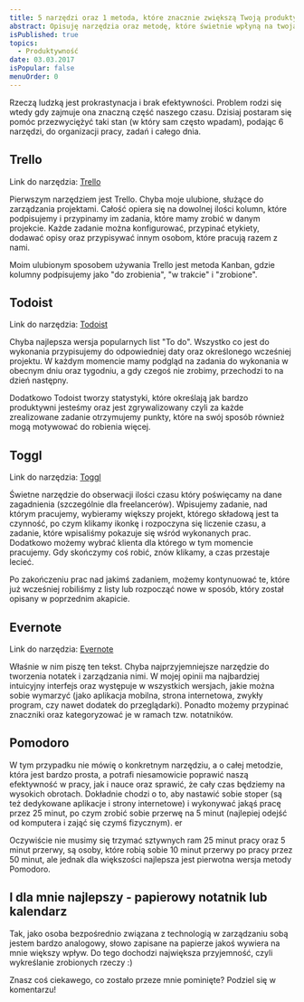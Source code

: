 ```yaml
---
title: 5 narzędzi oraz 1 metoda, które znacznie zwiększą Twoją produktywność
abstract: Opisuję narzędzia oraz metodę, które świetnie wpłyną na twoją produktywność i organizację pracy, dzięki czemu będziesz robić więcej!
isPublished: true
topics:
  - Produktywność
date: 03.03.2017
isPopular: false
menuOrder: 0
---
```


Rzeczą ludzką jest prokrastynacja i brak efektywności. Problem rodzi się wtedy gdy zajmuje ona znaczną część naszego czasu. Dzisiaj postaram się pomóc przezwyciężyć taki stan (w który sam często wpadam), podając 6 narzędzi, do organizacji pracy, zadań i całego dnia.

## Trello

Link do narzędzia: [Trello](http://trello.com)

Pierwszym narzędziem jest Trello. Chyba moje ulubione, służące do zarządzania projektami. Całość opiera się na dowolnej ilości kolumn, które podpisujemy i przypinamy im zadania, które mamy zrobić w danym projekcie. Każde zadanie można konfigurować, przypinać etykiety, dodawać opisy oraz przypisywać innym osobom, które pracują razem z nami.

Moim ulubionym sposobem używania Trello jest metoda Kanban, gdzie kolumny podpisujemy jako "do zrobienia", "w trakcie" i "zrobione".

## Todoist

Link do narzędzia: [Todoist](http://todoist.com)

Chyba najlepsza wersja popularnych list "To do". Wszystko co jest do wykonania przypisujemy do odpowiedniej daty oraz określonego wcześniej projektu. W każdym momencie mamy podgląd na zadania do wykonania w obecnym dniu oraz tygodniu, a gdy czegoś nie zrobimy, przechodzi to na dzień następny.

Dodatkowo Todoist tworzy statystyki, które określają jak bardzo produktywni jesteśmy oraz jest zgrywalizowany czyli za każde zrealizowane zadanie otrzymujemy punkty, które na swój sposób również mogą motywować do robienia więcej.

## Toggl

Link do narzędzia: [Toggl](http://toggl.com)

Świetne narzędzie do obserwacji ilości czasu który poświęcamy na dane zagadnienia (szczególnie dla freelancerów). Wpisujemy zadanie, nad którym pracujemy, wybieramy większy projekt, którego składową jest ta czynność, po czym klikamy ikonkę i rozpoczyna się liczenie czasu, a zadanie, które wpisaliśmy pokazuje się wśród wykonanych prac. Dodatkowo możemy wybrać klienta dla którego w tym momencie pracujemy. Gdy skończymy coś robić, znów klikamy, a czas przestaje lecieć.

Po zakończeniu prac nad jakimś zadaniem, możemy kontynuować te, które już wcześniej robiliśmy z listy lub rozpocząć nowe w sposób, który został opisany w poprzednim akapicie.

## Evernote

Link do narzędzia: [Evernote](http://evernote.com)

Właśnie w nim piszę ten tekst. Chyba najprzyjemniejsze narzędzie do tworzenia notatek i zarządzania nimi. W mojej opinii ma najbardziej intuicyjny interfejs oraz występuje w wszystkich wersjach, jakie można sobie wymarzyć (jako aplikacja mobilna, strona internetowa, zwykły program, czy nawet dodatek do przeglądarki). Ponadto możemy przypinać znaczniki oraz kategoryzować je w ramach tzw. notatników.

## Pomodoro

W tym przypadku nie mówię o konkretnym narzędziu, a o całej metodzie, która jest bardzo prosta, a potrafi niesamowicie poprawić naszą efektywność w pracy, jak i nauce oraz sprawić, że cały czas będziemy na wysokich obrotach. Dokładnie chodzi o to, aby nastawić sobie stoper (są też dedykowane aplikacje i strony internetowe) i wykonywać jakąś pracę przez 25 minut, po czym zrobić sobie przerwę na 5 minut (najlepiej odejść od komputera i zająć się czymś fizycznym). er

Oczywiście nie musimy się trzymać sztywnych ram 25 minut pracy oraz 5 minut przerwy, są osoby, które robią sobie 10 minut przerwy po pracy przez 50 minut, ale jednak dla większości najlepsza jest pierwotna wersja metody Pomodoro.

## I dla mnie najlepszy - papierowy notatnik lub kalendarz

Tak, jako osoba bezpośrednio związana z technologią w zarządzaniu sobą jestem bardzo analogowy, słowo zapisane na papierze jakoś wywiera na mnie większy wpływ. Do tego dochodzi największa przyjemność, czyli wykreślanie zrobionych rzeczy :)

Znasz coś ciekawego, co zostało przeze mnie pominięte? Podziel się w komentarzu!
